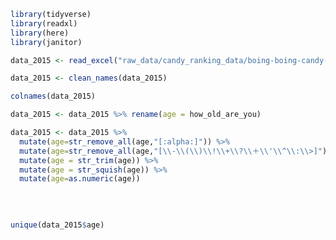 ```r
library(tidyverse)
library(readxl)
library(here)
library(janitor)
```

```r
data_2015 <- read_excel("raw_data/candy_ranking_data/boing-boing-candy-2015.xlsx")
```

```r
data_2015 <- clean_names(data_2015)
```

```r
colnames(data_2015)
```

```r
data_2015 <- data_2015 %>% rename(age = how_old_are_you)


```


```r
data_2015 <- data_2015 %>%
  mutate(age=str_remove_all(age,"[:alpha:]")) %>%
  mutate(age=str_remove_all(age,"[\\-\\(\\)\\!\\+\\?\\＋\\'\\^\\:\\>]")) %>%
  mutate(age = str_trim(age)) %>% 
  mutate(age = str_squish(age)) %>% 
  mutate(age=as.numeric(age))
  
  
   
```


```r
unique(data_2015$age)
```












